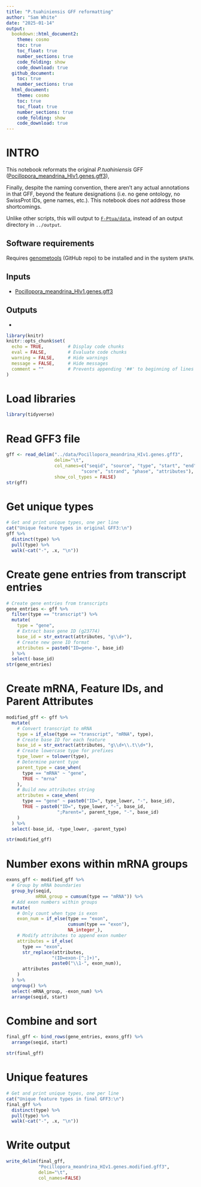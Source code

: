 ```yaml
---
title: "P.tuahiniensis GFF reformatting"
author: "Sam White"
date: "2025-01-14"
output: 
  bookdown::html_document2:
    theme: cosmo
    toc: true
    toc_float: true
    number_sections: true
    code_folding: show
    code_download: true
  github_document:
    toc: true
    number_sections: true
  html_document:
    theme: cosmo
    toc: true
    toc_float: true
    number_sections: true
    code_folding: show
    code_download: true
---
```


# INTRO

This notebook reformats the original _P.tuahiniensis_ GFF ([Pocillopora_meandrina_HIv1.genes.gff3](../data/Pocillopora_meandrina_HIv1.genes.gff3)),

Finally, despite the naming convention, there aren't any actual annotations in that GFF, beyond the feature designations (i.e. no gene ontology, no SwissProt IDs, gene names, etc.). This notebook does _not_ address those shortcomings.

::: {.callout-note}
Unlike other scripts, this will output to [`F-Ptua/data`](../data), instead of an output directory in `../output`.
:::

## Software requirements

Requires [genometools](https://github.com/genometools/genometools) (GitHub repo) to be installed and in the system `$PATH`.

## Inputs

- [Pocillopora_meandrina_HIv1.genes.gff3](../data/Pocillopora_meandrina_HIv1.genes.gff3)

## Outputs

- [](../data/)

```r
library(knitr)
knitr::opts_chunk$set(
  echo = TRUE,         # Display code chunks
  eval = FALSE,        # Evaluate code chunks
  warning = FALSE,     # Hide warnings
  message = FALSE,     # Hide messages
  comment = ""         # Prevents appending '##' to beginning of lines in code output
)
```

# Load libraries
```r
library(tidyverse)
```

# Read GFF3 file
```r
gff <- read_delim("../data/Pocillopora_meandrina_HIv1.genes.gff3", 
                  delim="\t", 
                  col_names=c("seqid", "source", "type", "start", "end", 
                            "score", "strand", "phase", "attributes"),
                  show_col_types = FALSE)
str(gff)
```

# Get unique types
```r
# Get and print unique types, one per line
cat("Unique feature types in original GFF3:\n")
gff %>%
  distinct(type) %>%
  pull(type) %>%
  walk(~cat("-", .x, "\n"))
```

# Create gene entries from transcript entries
```r
# Create gene entries from transcripts
gene_entries <- gff %>%
  filter(type == "transcript") %>%
  mutate(
    type = "gene",
    # Extract base gene ID (g23774)
    base_id = str_extract(attributes, "g\\d+"),
    # Create new gene ID format
    attributes = paste0("ID=gene-", base_id)
  ) %>%
  select(-base_id)
str(gene_entries)
```

# Create mRNA, Feature IDs, and Parent Attributes
```r
modified_gff <- gff %>%
  mutate(
    # Convert transcript to mRNA
    type = if_else(type == "transcript", "mRNA", type),
    # Create base ID for each feature
    base_id = str_extract(attributes, "g\\d+\\.t\\d+"),
    # Create lowercase type for prefixes
    type_lower = tolower(type),
    # Determine parent type
    parent_type = case_when(
      type == "mRNA" ~ "gene",
      TRUE ~ "mrna"
    ),
    # Build new attributes string
    attributes = case_when(
      type == "gene" ~ paste0("ID=", type_lower, "-", base_id),
      TRUE ~ paste0("ID=", type_lower, "-", base_id, 
                   ";Parent=", parent_type, "-", base_id)
    )
  ) %>%
  select(-base_id, -type_lower, -parent_type)

str(modified_gff)
```

# Number exons within mRNA groups
```r
exons_gff <- modified_gff %>%
  # Group by mRNA boundaries
  group_by(seqid, 
           mRNA_group = cumsum(type == "mRNA")) %>%
  # Add exon numbers within groups
  mutate(
    # Only count when type is exon
    exon_num = if_else(type == "exon",
                       cumsum(type == "exon"),
                       NA_integer_),
    # Modify attributes to append exon number
    attributes = if_else(
      type == "exon",
      str_replace(attributes, 
                 "(ID=exon-[^;]+)",
                 paste0("\\1-", exon_num)),
      attributes
    )
  ) %>%
  ungroup() %>%
  select(-mRNA_group, -exon_num) %>%
  arrange(seqid, start)
```

# Combine and sort
```r
final_gff <- bind_rows(gene_entries, exons_gff) %>%
  arrange(seqid, start)

str(final_gff)
```

# Unique features
```r
# Get and print unique types, one per line
cat("Unique feature types in final GFF3:\n")
final_gff %>%
  distinct(type) %>%
  pull(type) %>%
  walk(~cat("-", .x, "\n"))
```

# Write output
```r
write_delim(final_gff, 
            "Pocillopora_meandrina_HIv1.genes.modified.gff3", 
            delim="\t",
            col_names=FALSE)
```